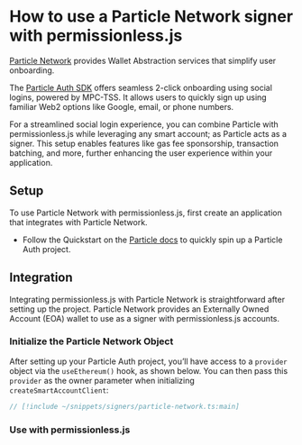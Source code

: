 
<VersionWarning version="0.2" />


# How to use a Particle Network signer with permissionless.js

[Particle Network](https://particle.network) provides Wallet Abstraction services that simplify user onboarding.

The [Particle Auth SDK](https://developers.particle.network/api-reference/auth/desktop-sdks/web) offers seamless 2-click onboarding using social logins, powered by MPC-TSS. It allows users to quickly sign up using familiar Web2 options like Google, email, or phone numbers. 

For a streamlined social login experience, you can combine Particle with permissionless.js while leveraging any smart account; as Particle acts as a signer. This setup enables features like gas fee sponsorship, transaction batching, and more, further enhancing the user experience within your application.

## Setup 

To use Particle Network with permissionless.js, first create an application that integrates with Particle Network.

- Follow the Quickstart on the [Particle docs](https://developers.particle.network/guides/wallet-as-a-service/waas/auth/web-quickstart) to quickly spin up a Particle Auth project.

## Integration

Integrating permissionless.js with Particle Network is straightforward after setting up the project. Particle Network provides an Externally Owned Account (EOA) wallet to use as a signer with permissionless.js accounts.

### Initialize the Particle Network Object

After setting up your Particle Auth project, you’ll have access to a `provider` object via the `useEthereum()` hook, as shown below. You can then pass this `provider` as the owner parameter when initializing `createSmartAccountClient`:

```typescript
// [!include ~/snippets/signers/particle-network.ts:main]
```

### Use with permissionless.js

<SmartAccounts />
